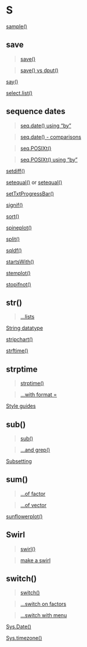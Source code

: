 # S {-}

[sample()](https://linkedin-learning.pxf.io/rweekly_random)

## save{-}

> [save()](https://linkedin-learning.pxf.io/rweekly_loadsave)

> [save() vs dput()](https://linkedin-learning.pxf.io/rweekly_dputdget)

[say()](https://linkedin-learning.pxf.io/rweekly_cowsay)

[select.list()](https://linkedin-learning.pxf.io/rweekly_menu)

## sequence dates{-}

>[seq.date() using "by"](https://linkedin-learning.pxf.io/rdatesCutSeq)

>[seq.date() - comparisons](https://linkedin-learning.pxf.io/rdatesCompare)

>[seq.POSIXt()](https://linkedin-learning.pxf.io/rdatesCompare)

>[seq.POSIXt() using "by"](https://linkedin-learning.pxf.io/rdatesCutSeq)

[setdiff()](https://linkedin-learning.pxf.io/Rweekly_setsUnionInterDiff)

[setequal()](https://linkedin-learning.pxf.io/Rweekly_setsUnionInterDiff) or [setequal()](https://linkedin-learning.pxf.io/rweekly_equalIn)

[setTxtProgressBar()](https://linkedin-learning.pxf.io/txtprogressbar)

[signif()](https://linkedin-learning.pxf.io/rweekly_round)

[sort()](https://linkedin-learning.pxf.io/rweekly_sortmerge)

[spineplot()](https://linkedin-learning.pxf.io/rweekly_spineplot)

[split()](https://linkedin-learning.pxf.io/rweekly_split)

[sqldf()](https://linkedin-learning.pxf.io/rweekly_sqldf)

[startsWith()](https://linkedin-learning.pxf.io/rweekly_simplestringmatch)

[stemplot()](https://linkedin-learning.pxf.io/rweekly_stemplot)

[stopifnot()](https://linkedin-learning.pxf.io/rweekly_stopifnot)

## str(){-}

> [...lists](https://linkedin-learning.pxf.io/rweekly_lists)

[String datatype](https://linkedin-learning.pxf.io/rweekly_atomics)

[stripchart()](linkedin-learning.pxf.io/rweekly_stripchart)

[strftime()](https://linkedin-learning.pxf.io/rdatesDSTTZ)

## strptime{-}

>[strptime()](https://linkedin-learning.pxf.io/rdatesHowstored)

>[...with format = ](https://linkedin-learning.pxf.io/rdatesStringFormat)

[Style guides](https://linkedin-learning.pxf.io/rweekly_styleguides)

## sub() {-}

>[sub()](https://linkedin-learning.pxf.io/rweekly_subgsub)

>[...and grep()](https://linkedin-learning.pxf.io/rweekly_grep)

[Subsetting](https://linkedin-learning.pxf.io/rweekly_subset)

## sum(){-}

> [...of factor](https://linkedin-learning.pxf.io/rweekly_factor)

> [...of vector](https://linkedin-learning.pxf.io/rwkly_vector)

[sunflowerplot()](https://linkedin-learning.pxf.io/rweekly_sunflower)

## Swirl{-}

>[swirl()](https://linkedin-learning.pxf.io/rweekly_swirl)

>[make a swirl](https://linkedin-learning.pxf.io/rweekly_makeSwirl)

## switch() {-}

> [switch()](https://linkedin-learning.pxf.io/rweekly_switch)

> [...switch on factors](linkedin-learning.pxf.io/rweekly_switchfactors)

> [...switch with menu](https://linkedin-learning.pxf.io/rweekly_menu)

[Sys.Date()](https://linkedin-learning.pxf.io/rdatesDateClass)

[Sys.timezone()](https://linkedin-learning.pxf.io/rdatesDSTTZ)
